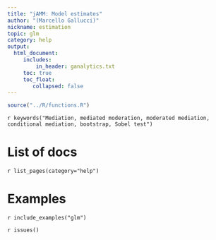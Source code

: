 ```yaml
---
title: "jAMM: Model estimates"
author: "(Marcello Gallucci)"
nickname: estimation
topic: glm
category: help
output: 
  html_document:
     includes:
         in_header: ganalytics.txt
     toc: true
     toc_float:
        collapsed: false
---
```


```r
source("../R/functions.R")
```


`r keywords("Mediation, mediated moderation, moderated mediation, conditional mediation, bootstrap, Sobel test")`



# List of docs

`r list_pages(category="help")`

# Examples

`r include_examples("glm")`


`r issues()`